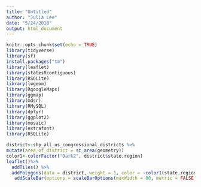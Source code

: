 ```yaml
---
title: "Untitled"
author: "Julia Lee"
date: "5/24/2018"
output: html_document
---
```


```r
knitr::opts_chunk$set(echo = TRUE)
library(tidyverse)
library(sf)
install.packages("tm")
library(leaflet)
library(statesRcontiguous)
library(RSQLite)
library(lwgeom)
library(RgoogleMaps)
library(ggmap)
library(mdsr)
library(RMySQL)
library(dplyr)
library(ggplot2)
library(mosaic)
library(extrafont)
library(RSQLite)
```



```r
district<-shp_all_us_congressional_districts %>% 
mutate(area_of_district = st_area(geometry))
color1<-colorFactor("Dark2", district$state.region)
leaflet()%>%
  addTiles() %>%
  addPolygons(data = district, weight = 1, color = ~color1(state.region)) %>%
   addScaleBar(options = scaleBarOptions(maxWidth = 80, metric = FALSE, imperial = TRUE, updateWhenIdle = TRUE)) 
```

